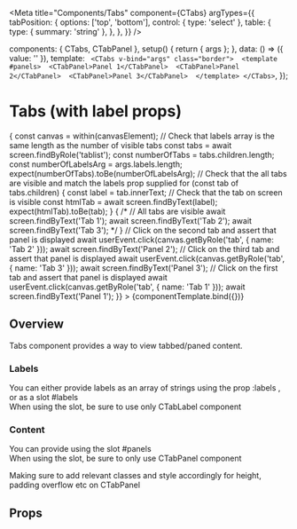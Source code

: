 
<Meta
  title="Components/Tabs"
  component={CTabs}
  argTypes={{
    tabPosition: {
      options: ['top', 'bottom'],
      control: { type: 'select' },
      table: {
        type: { summary: 'string' },
      },
    },
  }}
/>

<!--- Component template -->

  components: { CTabs, CTabPanel },
  setup() {
    return { args };
  },
  data: () => ({ value: '' }),
  template: `
  <CTabs v-bind="args" class="border"> 
    <template #panels> 
      <CTabPanel>Panel 1</CTabPanel> 
      <CTabPanel>Panel 2</CTabPanel> 
      <CTabPanel>Panel 3</CTabPanel> 
    </template>
  </CTabs>`,
});

<!--- Component documentation -->

# Tabs (with label props)

<Canvas withSource="open">
  <Story
    name="Overview"
    args={{
      tabPosition: 'top',
      labels: ['Tab 1', 'Tab 2', 'Tab 3'],
    }}
    // Play function is responsible for interaction testing
    play={async ({ args, canvasElement }) => {
      const canvas = within(canvasElement);
      // Check that labels array is the same length as the number of visible tabs
      const tabs = await screen.findByRole('tablist');
      const numberOfTabs = tabs.children.length;
      const numberOfLabelsArg = args.labels.length;
      expect(numberOfTabs).toBe(numberOfLabelsArg);
      // Check that the all tabs are visible and match the labels prop supplied
      for (const tab of tabs.children) {
        const label = tab.innerText;
        // Check that the tab on screen is visible
        const htmlTab = await screen.findByText(label);
        expect(htmlTab).toBe(tab);
      }
      {
        /* // All tabs are visible
      await screen.findByText('Tab 1');
      await screen.findByText('Tab 2');
      await screen.findByText('Tab 3'); */
      }
      // Click on the second tab and assert that panel is displayed
      await userEvent.click(canvas.getByRole('tab', { name: 'Tab 2' }));
      await screen.findByText('Panel 2');
      // Click on the third tab and assert that panel is displayed
      await userEvent.click(canvas.getByRole('tab', { name: 'Tab 3' }));
      await screen.findByText('Panel 3');
      // Click on the first tab and assert that panel is displayed
      await userEvent.click(canvas.getByRole('tab', { name: 'Tab 1' }));
      await screen.findByText('Panel 1');
    }}
  >
    {componentTemplate.bind({})}
  </Story>
</Canvas>

## Overview

Tabs component provides a way to view tabbed/paned content.

### Labels

You can either provide labels as an array of strings using the prop :labels , or as a slot #labels  
When using the slot, be sure to use only CTabLabel component

### Content

You can provide using the slot #panels  
When using the slot, be sure to only use CTabPanel component

Making sure to add relevant classes and style accordingly for height, padding overflow etc on CTabPanel

## Props

<ArgsTable story="Overview" />
